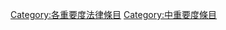 {{catmore1|[[Wikipedia:法律专题|Wikipedia:法律专题]]}}
{{Articles by Importance|topic=法律|project=法律|format=TOC}}
{{emptycat}}

[[Category:各重要度法律條目|Category:各重要度法律條目]]
[[Category:中重要度條目|Category:中重要度條目]]